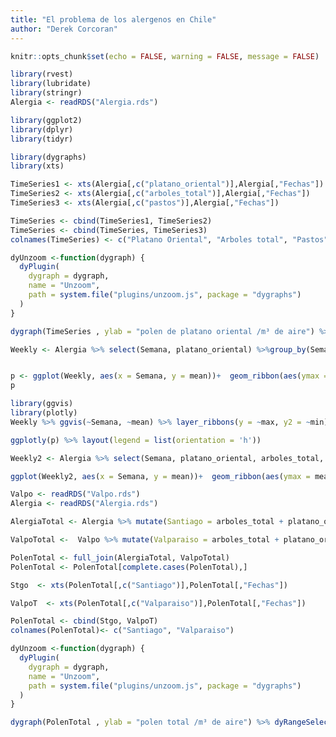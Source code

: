 ```yaml
---
title: "El problema de los alergenos en Chile"
author: "Derek Corcoran"
---
```


```r
knitr::opts_chunk$set(echo = FALSE, warning = FALSE, message = FALSE)
```



```r
library(rvest)
library(lubridate)
library(stringr)
Alergia <- readRDS("Alergia.rds")

library(ggplot2)
library(dplyr)
library(tidyr)

library(dygraphs)
library(xts)

TimeSeries1 <- xts(Alergia[,c("platano_oriental")],Alergia[,"Fechas"])
TimeSeries2 <- xts(Alergia[,c("arboles_total")],Alergia[,"Fechas"])
TimeSeries3 <- xts(Alergia[,c("pastos")],Alergia[,"Fechas"])

TimeSeries <- cbind(TimeSeries1, TimeSeries2)
TimeSeries <- cbind(TimeSeries, TimeSeries3)
colnames(TimeSeries) <- c("Platano Oriental", "Arboles total", "Pastos")

dyUnzoom <-function(dygraph) {
  dyPlugin(
    dygraph = dygraph,
    name = "Unzoom",
    path = system.file("plugins/unzoom.js", package = "dygraphs")
  )
}

dygraph(TimeSeries , ylab = "polen de platano oriental /m³ de aire") %>% dyRangeSelector() %>%  dyOptions(drawPoints = TRUE, pointSize = 2) %>% dyHighlight(highlightCircleSize = 5) %>% dyLegend("always") %>% dyUnzoom()  %>% dyOptions(stackedGraph = TRUE)

```

```r
Weekly <- Alergia %>% select(Semana, platano_oriental) %>%group_by(Semana) %>% summarise_all(funs(mean, sd, max, min)) 


p <- ggplot(Weekly, aes(x = Semana, y = mean))+  geom_ribbon(aes(ymax = max, ymin = min, fill = "red")) + geom_ribbon(aes(ymax = mean + sd, ymin = mean - sd, fill = "blue"), alpha = 1) + geom_line() + scale_fill_manual(name = "leyenda", values = c("blue", "red"), labels = c('Error estándar','Extremos')) + ylab("polen de platano oriental /m³ de aire") + theme_classic()  + theme(legend.position="bottom") + scale_x_continuous(breaks=seq(from = 2.5, to = 49.5, by = 4), labels = c("Ene", "Feb", "Mar", "Abr", "May", "Jun", "Jul", "Ago", "Sep", "Oct", "Nov", "Dic"))
p

library(ggvis)
library(plotly)
Weekly %>% ggvis(~Semana, ~mean) %>% layer_ribbons(y = ~max, y2 = ~min) %>%  layer_lines()

ggplotly(p) %>% layout(legend = list(orientation = 'h'))
```

```r
Weekly2 <- Alergia %>% select(Semana, platano_oriental, arboles_total, pastos) %>% mutate(platano_oriental = platano_oriental/70, arboles_total = arboles_total/100, pastos = pastos/25) %>% gather(key = Especie, value = Polen, -Semana) %>%group_by(Semana, Especie) %>% summarise_if(is.numeric, funs(mean, sd, max, min))

ggplot(Weekly2, aes(x = Semana, y = mean))+  geom_ribbon(aes(ymax = mean + sd, ymin = mean - sd, fill = Especie), alpha = 0.5) + geom_line(aes(lty = Especie)) + ylab("polen/m³ de aire") + theme_classic()  + theme(legend.position="bottom") + scale_x_continuous(breaks=seq(from = 2.5, to = 49.5, by = 4), labels = c("Ene", "Feb", "Mar", "Abr", "May", "Jun", "Jul", "Ago", "Sep", "Oct", "Nov", "Dic")) + geom_hline(yintercept = 1, lty=2, color = "red")

```


```r
Valpo <- readRDS("Valpo.rds")
Alergia <- readRDS("Alergia.rds")

AlergiaTotal <- Alergia %>% mutate(Santiago = arboles_total + platano_oriental + pastos) %>% select(Fechas,Anno, Mes, Semana, Santiago)

ValpoTotal <-  Valpo %>% mutate(Valparaiso = arboles_total + platano_oriental + pastos) %>% select(Anno, Mes, Semana, Valparaiso)

PolenTotal <- full_join(AlergiaTotal, ValpoTotal)
PolenTotal <- PolenTotal[complete.cases(PolenTotal),]

Stgo  <- xts(PolenTotal[,c("Santiago")],PolenTotal[,"Fechas"])

ValpoT  <- xts(PolenTotal[,c("Valparaiso")],PolenTotal[,"Fechas"])

PolenTotal <- cbind(Stgo, ValpoT)
colnames(PolenTotal)<- c("Santiago", "Valparaiso")

dyUnzoom <-function(dygraph) {
  dyPlugin(
    dygraph = dygraph,
    name = "Unzoom",
    path = system.file("plugins/unzoom.js", package = "dygraphs")
  )
}

dygraph(PolenTotal , ylab = "polen total /m³ de aire") %>% dyRangeSelector() %>%  dyOptions(drawPoints = TRUE, pointSize = 2) %>% dyHighlight(highlightCircleSize = 5) %>% dyLegend("always") %>% dyUnzoom()  %>% dyOptions(stackedGraph = TRUE)

```